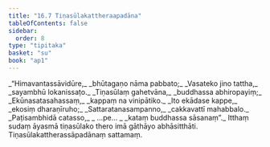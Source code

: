 ```yaml
---
title: "16.7 Tiṇasūlakattheraapadāna"
tableOfContents: false
sidebar:
  order: 8
type: "tipitaka"
basket: "su"
book: "ap1"
---
```



<DynamicBreadcrumb />

<Division number="35" book="ap1">

<Paragraph number="2399" type="verses" book="ap1">
_“Himavantassāvidūre,_  
_bhūtagaṇo nāma pabbato;_  
_Vasateko jino tattha,_  
_sayambhū lokanissaṭo._  

</Paragraph>

</Division>
<Division number="36" book="ap1">

<Paragraph number="2400" type="verses" book="ap1">
_Tiṇasūlaṃ gahetvāna,_  
_buddhassa abhiropayiṃ;_  
_Ekūnasatasahassaṃ,_  
_kappaṃ na vinipātiko._  

</Paragraph>

</Division>
<Division number="37" book="ap1">

<Paragraph number="2401" type="verses" book="ap1">
_Ito ekādase kappe,_  
_ekosiṃ dharaṇīruho;_  
_Sattaratanasampanno,_  
_cakkavattī mahabbalo._  

</Paragraph>

</Division>
<Division number="38" book="ap1">

<Paragraph number="2402" type="verses" book="ap1">
_Paṭisambhidā catasso,_  
_ …pe… _  
_kataṃ buddhassa sāsanaṃ”._  

</Paragraph>

<Paragraph number="2403" book="ap1">
Itthaṃ sudaṃ āyasmā tiṇasūlako thero imā gāthāyo abhāsitthāti.

</Paragraph>
</Division>

<Paragraph number="2404" type="center" book="ap1">
Tiṇasūlakattherassāpadānaṃ sattamaṃ.
</Paragraph>